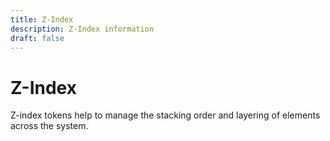 ```yaml
---
title: Z-Index
description: Z-Index information
draft: false
---
```


# Z-Index

Z-index tokens help to manage the stacking order and layering of elements across the system.

<ZIndexTable />
